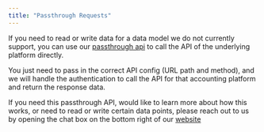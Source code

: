 ```yaml
---
title: "Passthrough Requests"
---
```


If you need to read or write data for a data model we do not currently support, you can use our [passthrough api](https://postman.rootfi.dev/#d9d6366c-6cf3-480f-a129-1da965e0dc79) to call the API of the underlying platform directly. 

You just need to pass in the correct API config (URL path and method), and we will handle the authentication to call the API for that accounting platform and return the response data.

If you need this passthrough API, would like to learn more about how this works, or need to read or write certain data points, please reach out to us by opening the chat box on the bottom right of our [website](https://www.rootfi.dev/)